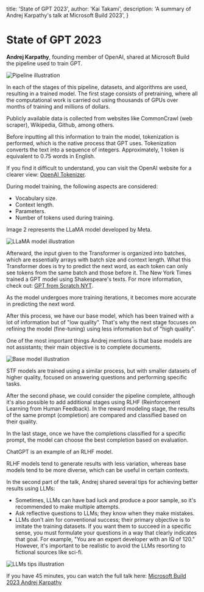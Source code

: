   title: 'State of GPT 2023',
  author: 'Kai Takami',
  description: 'A summary of Andrej Karpathy\'s talk at Microsoft Build 2023',
}

# State of GPT 2023

**Andrej Karpathy**, founding member of OpenAI, shared at Microsoft Build the pipeline used to train GPT.

![Pipeline illustration](https://media.graphassets.com/iIUHKspeQJyBRSAfpg71)

In each of the stages of this pipeline, datasets, and algorithms are used, resulting in a trained model. The first stage consists of pretraining, where all the computational work is carried out using thousands of GPUs over months of training and millions of dollars.

Publicly available data is collected from websites like CommonCrawl (web scraper), Wikipedia, Github, among others.

Before inputting all this information to train the model, tokenization is performed, which is the native process that GPT uses. Tokenization converts the text into a sequence of integers. Approximately, 1 token is equivalent to 0.75 words in English.

If you find it difficult to understand, you can visit the OpenAI website for a clearer view: [OpenAI Tokenizer](https://platform.openai.com/tokenizer).

During model training, the following aspects are considered:

- Vocabulary size.
- Context length.
- Parameters.
- Number of tokens used during training.

Image 2 represents the LLaMA model developed by Meta.

![LLaMA model illustration](https://media.graphassets.com/ssrjg4TTMbVeEIj8tCwi)

Afterward, the input given to the Transformer is organized into batches, which are essentially arrays with batch size and context length. What this Transformer does is try to predict the next word, as each token can only see tokens from the same batch and those before it. The New York Times trained a GPT model using Shakespeare's texts. For more information, check out: [GPT from Scratch NYT](https://www.nytimes.com/interactive/2023/04/26/upshot/gpt-from-scratch.html).

As the model undergoes more training iterations, it becomes more accurate in predicting the next word.

After this process, we have our base model, which has been trained with a lot of information but of "low quality". That's why the next stage focuses on refining the model (fine-tuning) using less information but of "high quality".

One of the most important things Andrej mentions is that base models are not assistants; their main objective is to complete documents.

![Base model illustration](https://media.graphassets.com/J1vY1PYuRvKk2IyYOSbH)

STF models are trained using a similar process, but with smaller datasets of higher quality, focused on answering questions and performing specific tasks.

After the second phase, we could consider the pipeline complete, although it's also possible to add additional stages using RLHF (Reinforcement Learning from Human Feedback). In the reward modeling stage, the results of the same prompt (completion) are compared and classified based on their quality.

In the last stage, once we have the completions classified for a specific prompt, the model can choose the best completion based on evaluation.

ChatGPT is an example of an RLHF model.

RLHF models tend to generate results with less variation, whereas base models tend to be more diverse, which can be useful in certain contexts.

In the second part of the talk, Andrej shared several tips for achieving better results using LLMs:

- Sometimes, LLMs can have bad luck and produce a poor sample, so it's recommended to make multiple attempts.
- Ask reflective questions to LLMs; they know when they make mistakes.
- LLMs don't aim for conventional success; their primary objective is to imitate the training datasets. If you want them to succeed in a specific sense, you must formulate your questions in a way that clearly indicates that goal. For example, "You are an expert developer with an IQ of 120." However, it's important to be realistic to avoid the LLMs resorting to fictional sources like sci-fi.

![LLMs tips illustration](https://media.graphassets.com/w8UWfa7TB2k3mW3hdXFW)

If you have 45 minutes, you can watch the full talk here:
[Microsoft Build 2023 Andrej Karpathy](https://build.microsoft.com/en-US/sessions/db3f4859-cd30-4445-a0cd-553c3304f8e2)
